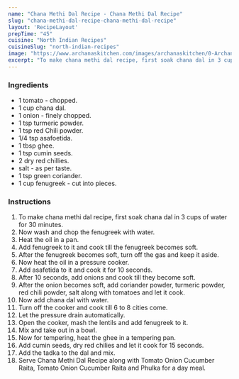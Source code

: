 ---
name: "Chana Methi Dal Recipe - Chana Methi Dal Recipe"
slug: "chana-methi-dal-recipe-chana-methi-dal-recipe"
layout: 'RecipeLayout'
prepTime: "45"
cuisine: "North Indian Recipes"
cuisineSlug: "north-indian-recipes"
image: "https://www.archanaskitchen.com/images/archanaskitchen/0-Archanas-Kitchen-Recipes/2018/Methi_Chana_Dal_Recipe-2_1600.jpg"
excerpt: "To make chana methi dal recipe, first soak chana dal in 3 cups of water for 30 minutes"
---

### Ingredients

-  1 tomato - chopped.
- 1 cup chana dal.
-  1 onion - finely chopped.
-  1 tsp turmeric powder.
-  1 tsp red Chili powder.
-  1/4 tsp asafoetida.
-  1 tbsp ghee.
-  1 tsp cumin seeds.
-  2 dry red chillies.
-  salt - as per taste.
-  1 tsp green coriander.
-  1 cup fenugreek - cut into pieces.

### Instructions

1. To make chana methi dal recipe, first soak chana dal in 3 cups of water for 30 minutes.
1. Now wash and chop the fenugreek with water.
1. Heat the oil in a pan.
1. Add fenugreek to it and cook till the fenugreek becomes soft.
1. After the fenugreek becomes soft, turn off the gas and keep it aside.
1. Now heat the oil in a pressure cooker.
1. Add asafetida to it and cook it for 10 seconds.
1. After 10 seconds, add onions and cook till they become soft.
1. After the onion becomes soft, add coriander powder, turmeric powder, red chili powder, salt along with tomatoes and let it cook.
1. Now add chana dal with water.
1. Turn off the cooker and cook till 6 to 8 cities come.
1. Let the pressure drain automatically.
1. Open the cooker, mash the lentils and add fenugreek to it.
1. Mix and take out in a bowl.
1. Now for tempering, heat the ghee in a tempering pan.
1. Add cumin seeds, dry red chilies and let it cook for 15 seconds.
1. Add the tadka to the dal and mix.
1. Serve Chana Methi Dal Recipe along with Tomato Onion Cucumber Raita, Tomato Onion Cucumber Raita and Phulka for a day meal.
